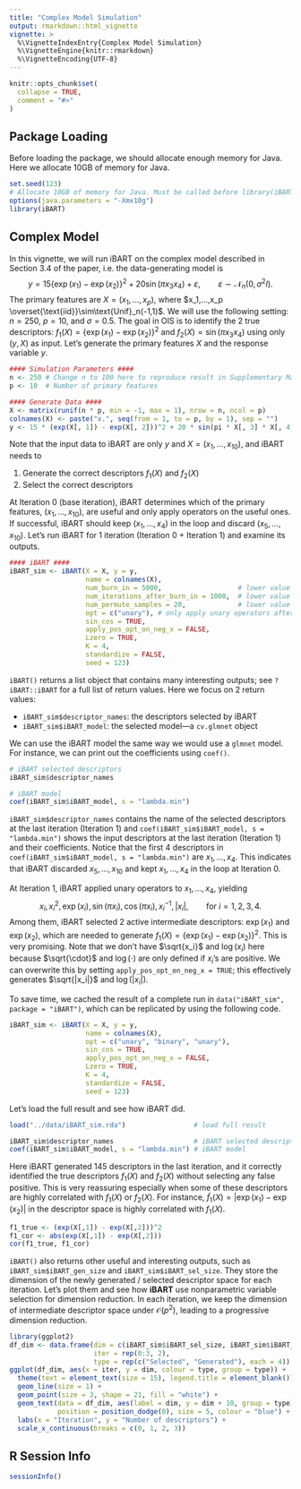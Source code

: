 ```yaml
---
title: "Complex Model Simulation"
output: rmarkdown::html_vignette
vignette: >
  %\VignetteIndexEntry{Complex Model Simulation}
  %\VignetteEngine{knitr::rmarkdown}
  %\VignetteEncoding{UTF-8}
---
```


```r
knitr::opts_chunk$set(
  collapse = TRUE,
  comment = "#>"
)
```

## Package Loading
Before loading the package, we should allocate enough memory for Java. Here we allocate 10GB of memory for Java.

```r
set.seed(123)
# Allocate 10GB of memory for Java. Must be called before library(iBART)
options(java.parameters = "-Xmx10g") 
library(iBART)
```

## Complex Model
In this vignette, we will run iBART on the complex model described in Section 3.4 of the paper, i.e. the data-generating model is
$$y = 15\{\exp(x_1)-\exp(x_2)\}^2 + 20\sin(\pi x_3x_4) + \varepsilon, \qquad\varepsilon\sim \mathcal{N}_n(0, \sigma^2 I).$$
The primary features are $X = (x_1,...,x_p)$, where $x_1,...,x_p \overset{\text{iid}}\sim\text{Unif}_n(-1,1)$. We will use the following setting: $n = 250$, $p = 10$, and $\sigma = 0.5$. The goal in OIS is to identify the 2 true descriptors: $f_1(X) = \{\exp(x_1)-\exp(x_2)\}^2$ and $f_2(X) = \sin(\pi x_3x_4)$ using only $(y, X)$ as input. Let's generate the primary features $X$ and the response variable $y$.
```r
#### Simulation Parameters ####
n <- 250 # Change n to 100 here to reproduce result in Supplementary Materials A.2.3
p <- 10  # Number of primary features

#### Generate Data ####
X <- matrix(runif(n * p, min = -1, max = 1), nrow = n, ncol = p)
colnames(X) <- paste("x.", seq(from = 1, to = p, by = 1), sep = "")
y <- 15 * (exp(X[, 1]) - exp(X[, 2]))^2 + 20 * sin(pi * X[, 3] * X[, 4]) + rnorm(n, mean = 0, sd = 0.5)
```
Note that the input data to iBART are only $y$ and $X = (x_1,...,x_{10})$, and iBART needs to

1. Generate the correct descriptors $f_1(X)$ and $f_2(X)$
2. Select the correct descriptors

At Iteration 0 (base iteration), iBART determines which of the primary features, $(x_1,\ldots,x_{10})$, are useful and only apply operators on the useful ones. If successful, iBART should keep $(x_1,\ldots,x_4)$ in the loop and discard $(x_5,\ldots,x_{10})$. Let's run iBART for 1 iteration (Iteration 0 + Iteration 1) and examine its outputs.
```r
#### iBART ####
iBART_sim <- iBART(X = X, y = y,
                   name = colnames(X),
                   num_burn_in = 5000,                   # lower value for faster run
                   num_iterations_after_burn_in = 1000,  # lower value for faster run
                   num_permute_samples = 20,             # lower value for faster run
                   opt = c("unary"), # only apply unary operators after base iteration
                   sin_cos = TRUE,
                   apply_pos_opt_on_neg_x = FALSE,
                   Lzero = TRUE,
                   K = 4,
                   standardize = FALSE,
                   seed = 123)
```
`iBART()` returns a list object that contains many interesting outputs; see `?iBART::iBART` for a full list of return values. Here we focus on 2 return values:

* `iBART_sim$descriptor_names`: the descriptors selected by iBART
* `iBART_sim$iBART_model`: the selected model---a `cv.glmnet` object

We can use the iBART model the same way we would use a `glmnet` model. For instance, we can print out the coefficients using `coef()`.

```r
# iBART selected descriptors
iBART_sim$descriptor_names

# iBART model
coef(iBART_sim$iBART_model, s = "lambda.min")
```

`iBART_sim$descriptor_names` contains the name of the selected descriptors at the last iteration (Iteration 1) and `coef(iBART_sim$iBART_model, s = "lambda.min")` shows the input descriptors at the last iteration (Iteration 1) and their coefficients. Notice that the first 4 descriptors in `coef(iBART_sim$iBART_model, s = "lambda.min")` are $x_1,\ldots,x_4$. This indicates that iBART discarded $x_5,\ldots,x_{10}$ and kept $x_1,\ldots,x_4$ in the loop at Iteration 0. 

At Iteration 1, iBART applied unary operators to $x_1,\ldots,x_4$, yielding 
$$x_i, x_i^2, \exp(x_i), \sin(\pi x_i), \cos(\pi x_i), x_i^{-1}, |x_i|, \qquad\text{for } i = 1,2,3,4.$$
Among them, iBART selected 2 active intermediate descriptors: $\exp(x_1)$ and $\exp(x_2)$, which are needed to generate $f_1(X) = \{\exp(x_1)-\exp(x_2)\}^2$. This is very promising. Note that we don't have $\sqrt{x_i}$ and $\log(x_i)$ here because $\sqrt{\cdot}$ and $\log(\cdot)$ are only defined if $x_i$'s are positive. We can overwrite this by setting `apply_pos_opt_on_neg_x = TRUE`; this effectively generates $\sqrt{|x_i|}$ and $\log(|x_i|)$. 

To save time, we cached the result of a complete run in `data("iBART_sim", package = "iBART")`, which can be replicated by using the following code.

```r
iBART_sim <- iBART(X = X, y = y,
                   name = colnames(X),
                   opt = c("unary", "binary", "unary"), 
                   sin_cos = TRUE,
                   apply_pos_opt_on_neg_x = FALSE,
                   Lzero = TRUE,
                   K = 4,
                   standardize = FALSE,
                   seed = 123)
```
Let's load the full result and see how iBART did.
```r
load("../data/iBART_sim.rda")                 # load full result

iBART_sim$descriptor_names                    # iBART selected descriptors
coef(iBART_sim$iBART_model, s = "lambda.min") # iBART model
```
Here iBART generated 145 descriptors in the last iteration, and it correctly identified the true descriptors $f_1(X)$ and $f_2(X)$ without selecting any false positive. This is very reassuring especially when some of these descriptors are highly correlated with $f_1(X)$ or $f_2(X)$. For instance, $\tilde{f}_1(X) = |\exp(x_1) - \exp(x_2)|$ in the descriptor space is highly correlated with $f_1(X)$. 

```r
f1_true <- (exp(X[,1]) - exp(X[,2]))^2
f1_cor <- abs(exp(X[,1]) - exp(X[,2]))
cor(f1_true, f1_cor)
```
`iBART()` also returns other useful and interesting outputs, such as `iBART_sim$iBART_gen_size` and `iBART_sim$iBART_sel_size`. They store the dimension of the newly generated / selected descriptor space for each iteration. Let's plot them and see how **iBART** use nonparametric variable selection for dimension reduction. In each iteration, we keep the dimension of intermediate descriptor space under $\mathcal{O}(p^2)$, leading to a progressive dimension reduction.

```r
library(ggplot2)
df_dim <- data.frame(dim = c(iBART_sim$iBART_sel_size, iBART_sim$iBART_gen_size),
                     iter = rep(0:3, 2),
                     type = rep(c("Selected", "Generated"), each = 4))
ggplot(df_dim, aes(x = iter, y = dim, colour = type, group = type)) +
  theme(text = element_text(size = 15), legend.title = element_blank()) +
  geom_line(size = 1) +
  geom_point(size = 3, shape = 21, fill = "white") +
  geom_text(data = df_dim, aes(label = dim, y = dim + 10, group = type),
            position = position_dodge(0), size = 5, colour = "blue") +
  labs(x = "Iteration", y = "Number of descriptors") +
  scale_x_continuous(breaks = c(0, 1, 2, 3))
```

## R Session Info
```r
sessionInfo()
```
